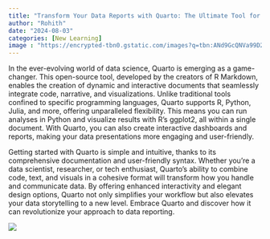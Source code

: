 ```yaml
---
title: "Transform Your Data Reports with Quarto: The Ultimate Tool for Interactive Brilliance"
author: "Rohith"
date: "2024-08-03"
categories: [New Learning]
image : "https://encrypted-tbn0.gstatic.com/images?q=tbn:ANd9GcQNVa99D2BZlrn7kqmdvN_BZOKl6wWwbKq6gQ&s"
---
```


In the ever-evolving world of data science, Quarto is emerging as a game-changer. This open-source tool, developed by the creators of R Markdown, enables the creation of dynamic and interactive documents that seamlessly integrate code, narrative, and visualizations. Unlike traditional tools confined to specific programming languages, Quarto supports R, Python, Julia, and more, offering unparalleled flexibility. This means you can run analyses in Python and visualize results with R’s ggplot2, all within a single document. With Quarto, you can also create interactive dashboards and reports, making your data presentations more engaging and user-friendly.

Getting started with Quarto is simple and intuitive, thanks to its comprehensive documentation and user-friendly syntax. Whether you’re a data scientist, researcher, or tech enthusiast, Quarto’s ability to combine code, text, and visuals in a cohesive format will transform how you handle and communicate data. By offering enhanced interactivity and elegant design options, Quarto not only simplifies your workflow but also elevates your data storytelling to a new level. Embrace Quarto and discover how it can revolutionize your approach to data reporting.

![](https://upload.wikimedia.org/wikipedia/commons/thumb/4/43/Bonnet_macaque_%28Macaca_radiata%29_Photograph_By_Shantanu_Kuveskar.jpg/220px-Bonnet_macaque_%28Macaca_radiata%29_Photograph_By_Shantanu_Kuveskar.jpg)

